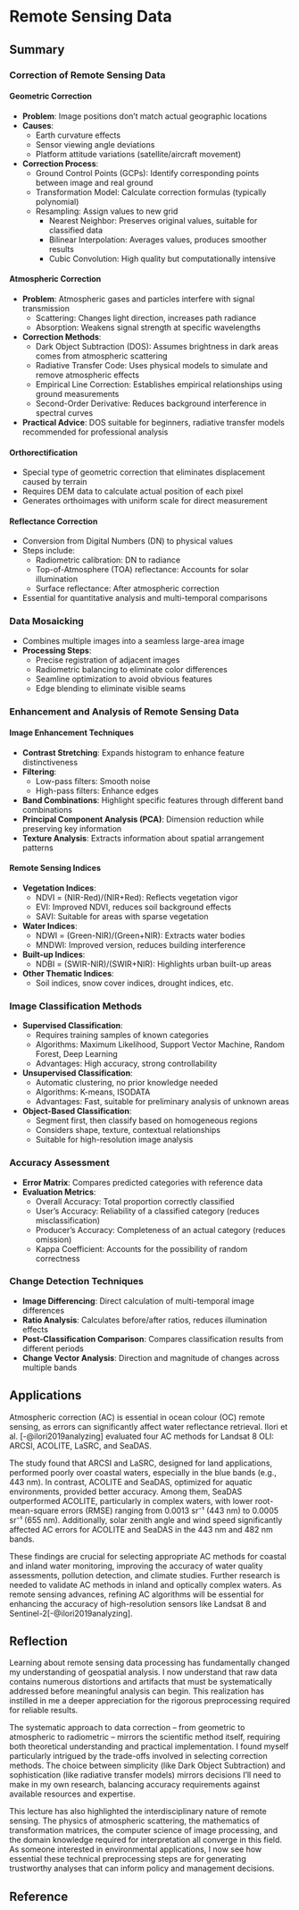 # Remote Sensing Data

## Summary

### Correction of Remote Sensing Data

#### Geometric Correction

-   **Problem**: Image positions don't match actual geographic locations
-   **Causes**:
    -   Earth curvature effects
    -   Sensor viewing angle deviations
    -   Platform attitude variations (satellite/aircraft movement)
-   **Correction Process**:
    -   Ground Control Points (GCPs): Identify corresponding points between image and real ground
    -   Transformation Model: Calculate correction formulas (typically polynomial)
    -   Resampling: Assign values to new grid
        -   Nearest Neighbor: Preserves original values, suitable for classified data
        -   Bilinear Interpolation: Averages values, produces smoother results
        -   Cubic Convolution: High quality but computationally intensive

#### Atmospheric Correction

-   **Problem**: Atmospheric gases and particles interfere with signal transmission
    -   Scattering: Changes light direction, increases path radiance
    -   Absorption: Weakens signal strength at specific wavelengths
-   **Correction Methods**:
    -   Dark Object Subtraction (DOS): Assumes brightness in dark areas comes from atmospheric scattering
    -   Radiative Transfer Code: Uses physical models to simulate and remove atmospheric effects
    -   Empirical Line Correction: Establishes empirical relationships using ground measurements
    -   Second-Order Derivative: Reduces background interference in spectral curves
-   **Practical Advice**: DOS suitable for beginners, radiative transfer models recommended for professional analysis

#### Orthorectification

-   Special type of geometric correction that eliminates displacement caused by terrain
-   Requires DEM data to calculate actual position of each pixel
-   Generates orthoimages with uniform scale for direct measurement

#### Reflectance Correction

-   Conversion from Digital Numbers (DN) to physical values
-   Steps include:
    -   Radiometric calibration: DN to radiance
    -   Top-of-Atmosphere (TOA) reflectance: Accounts for solar illumination
    -   Surface reflectance: After atmospheric correction
-   Essential for quantitative analysis and multi-temporal comparisons

### Data Mosaicking

-   Combines multiple images into a seamless large-area image
-   **Processing Steps**:
    -   Precise registration of adjacent images
    -   Radiometric balancing to eliminate color differences
    -   Seamline optimization to avoid obvious features
    -   Edge blending to eliminate visible seams

### Enhancement and Analysis of Remote Sensing Data

#### Image Enhancement Techniques

-   **Contrast Stretching**: Expands histogram to enhance feature distinctiveness
-   **Filtering**:
    -   Low-pass filters: Smooth noise
    -   High-pass filters: Enhance edges
-   **Band Combinations**: Highlight specific features through different band combinations
-   **Principal Component Analysis (PCA)**: Dimension reduction while preserving key information
-   **Texture Analysis**: Extracts information about spatial arrangement patterns

#### Remote Sensing Indices

-   **Vegetation Indices**:
    -   NDVI = (NIR-Red)/(NIR+Red): Reflects vegetation vigor
    -   EVI: Improved NDVI, reduces soil background effects
    -   SAVI: Suitable for areas with sparse vegetation
-   **Water Indices**:
    -   NDWI = (Green-NIR)/(Green+NIR): Extracts water bodies
    -   MNDWI: Improved version, reduces building interference
-   **Built-up Indices**:
    -   NDBI = (SWIR-NIR)/(SWIR+NIR): Highlights urban built-up areas
-   **Other Thematic Indices**:
    -   Soil indices, snow cover indices, drought indices, etc.

### Image Classification Methods

-   **Supervised Classification**:
    -   Requires training samples of known categories
    -   Algorithms: Maximum Likelihood, Support Vector Machine, Random Forest, Deep Learning
    -   Advantages: High accuracy, strong controllability
-   **Unsupervised Classification**:
    -   Automatic clustering, no prior knowledge needed
    -   Algorithms: K-means, ISODATA
    -   Advantages: Fast, suitable for preliminary analysis of unknown areas
-   **Object-Based Classification**:
    -   Segment first, then classify based on homogeneous regions
    -   Considers shape, texture, contextual relationships
    -   Suitable for high-resolution image analysis

### Accuracy Assessment

-   **Error Matrix**: Compares predicted categories with reference data
-   **Evaluation Metrics**:
    -   Overall Accuracy: Total proportion correctly classified
    -   User's Accuracy: Reliability of a classified category (reduces misclassification)
    -   Producer's Accuracy: Completeness of an actual category (reduces omission)
    -   Kappa Coefficient: Accounts for the possibility of random correctness

### Change Detection Techniques

-   **Image Differencing**: Direct calculation of multi-temporal image differences
-   **Ratio Analysis**: Calculates before/after ratios, reduces illumination effects
-   **Post-Classification Comparison**: Compares classification results from different periods
-   **Change Vector Analysis**: Direction and magnitude of changes across multiple bands

## Applications

Atmospheric correction (AC) is essential in ocean colour (OC) remote sensing, as errors can significantly affect water reflectance retrieval. Ilori et al. [-@ilori2019analyzing] evaluated four AC methods for Landsat 8 OLI: ARCSI, ACOLITE, LaSRC, and SeaDAS.

The study found that ARCSI and LaSRC, designed for land applications, performed poorly over coastal waters, especially in the blue bands (e.g., 443 nm). In contrast, ACOLITE and SeaDAS, optimized for aquatic environments, provided better accuracy. Among them, SeaDAS outperformed ACOLITE, particularly in complex waters, with lower root-mean-square errors (RMSE) ranging from 0.0013 sr⁻¹ (443 nm) to 0.0005 sr⁻¹ (655 nm). Additionally, solar zenith angle and wind speed significantly affected AC errors for ACOLITE and SeaDAS in the 443 nm and 482 nm bands.

These findings are crucial for selecting appropriate AC methods for coastal and inland water monitoring, improving the accuracy of water quality assessments, pollution detection, and climate studies. Further research is needed to validate AC methods in inland and optically complex waters. As remote sensing advances, refining AC algorithms will be essential for enhancing the accuracy of high-resolution sensors like Landsat 8 and Sentinel-2[-@ilori2019analyzing].

## Reflection

Learning about remote sensing data processing has fundamentally changed my understanding of geospatial analysis. I now understand that raw data contains numerous distortions and artifacts that must be systematically addressed before meaningful analysis can begin. This realization has instilled in me a deeper appreciation for the rigorous preprocessing required for reliable results.

The systematic approach to data correction – from geometric to atmospheric to radiometric – mirrors the scientific method itself, requiring both theoretical understanding and practical implementation. I found myself particularly intrigued by the trade-offs involved in selecting correction methods. The choice between simplicity (like Dark Object Subtraction) and sophistication (like radiative transfer models) mirrors decisions I'll need to make in my own research, balancing accuracy requirements against available resources and expertise.

This lecture has also highlighted the interdisciplinary nature of remote sensing. The physics of atmospheric scattering, the mathematics of transformation matrices, the computer science of image processing, and the domain knowledge required for interpretation all converge in this field. As someone interested in environmental applications, I now see how essential these technical preprocessing steps are for generating trustworthy analyses that can inform policy and management decisions.

## Reference
